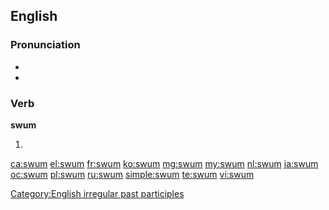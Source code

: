==English==

===Pronunciation===
* {{IPA|/swʌm/}}
* {{rhymes|ʌm}}

===Verb===
'''swum'''

# {{past participle of|swim}}

[[Category:English irregular past participles]]

[[ca:swum]]
[[el:swum]]
[[fr:swum]]
[[ko:swum]]
[[mg:swum]]
[[my:swum]]
[[nl:swum]]
[[ja:swum]]
[[oc:swum]]
[[pl:swum]]
[[ru:swum]]
[[simple:swum]]
[[te:swum]]
[[vi:swum]]